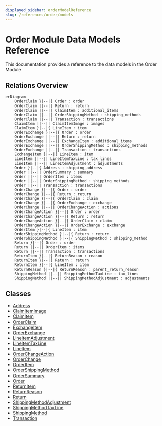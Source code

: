 ```yaml
---
displayed_sidebar: orderModelReference
slug: /references/order/models
---
```



# Order Module Data Models Reference

This documentation provides a reference to the data models in the Order Module

## Relations Overview

```mermaid
erDiagram
	OrderClaim }|--|{ Order : order
	OrderClaim ||--|| Return : return
	OrderClaim ||--|| ClaimItem : additional_items
	OrderClaim ||--|| OrderShippingMethod : shipping_methods
	OrderClaim ||--|| Transaction : transactions
	ClaimItem ||--|| ClaimItemImage : images
	ClaimItem }|--|{ LineItem : item
	OrderExchange }|--|{ Order : order
	OrderExchange ||--|| Return : return
	OrderExchange ||--|| ExchangeItem : additional_items
	OrderExchange ||--|| OrderShippingMethod : shipping_methods
	OrderExchange ||--|| Transaction : transactions
	ExchangeItem }|--|{ LineItem : item
	LineItem ||--|| LineItemTaxLine : tax_lines
	LineItem ||--|| LineItemAdjustment : adjustments
	Order }|--|{ Address : shipping_address
	Order ||--|| OrderSummary : summary
	Order ||--|| OrderItem : items
	Order ||--|| OrderShippingMethod : shipping_methods
	Order ||--|| Transaction : transactions
	OrderChange }|--|{ Order : order
	OrderChange }|--|{ Return : return
	OrderChange }|--|{ OrderClaim : claim
	OrderChange }|--|{ OrderExchange : exchange
	OrderChange ||--|| OrderChangeAction : actions
	OrderChangeAction }|--|{ Order : order
	OrderChangeAction }|--|{ Return : return
	OrderChangeAction }|--|{ OrderClaim : claim
	OrderChangeAction }|--|{ OrderExchange : exchange
	OrderItem }|--|{ LineItem : item
	OrderShippingMethod }|--|{ Return : return
	OrderShippingMethod }|--|{ ShippingMethod : shipping_method
	Return }|--|{ Order : order
	Return ||--|| OrderItem : items
	Return ||--|| Transaction : transactions
	ReturnItem }|--|{ ReturnReason : reason
	ReturnItem }|--|{ Return : return
	ReturnItem }|--|{ LineItem : item
	ReturnReason }|--|{ ReturnReason : parent_return_reason
	ShippingMethod ||--|| ShippingMethodTaxLine : tax_lines
	ShippingMethod ||--|| ShippingMethodAdjustment : adjustments

```

## Classes

- [Address](../../order_models/classes/order_models.Address/page.mdx)
- [ClaimItemImage](../../order_models/classes/order_models.ClaimItemImage/page.mdx)
- [ClaimItem](../../order_models/classes/order_models.ClaimItem/page.mdx)
- [OrderClaim](../../order_models/classes/order_models.OrderClaim/page.mdx)
- [ExchangeItem](../../order_models/classes/order_models.ExchangeItem/page.mdx)
- [OrderExchange](../../order_models/classes/order_models.OrderExchange/page.mdx)
- [LineItemAdjustment](../../order_models/classes/order_models.LineItemAdjustment/page.mdx)
- [LineItemTaxLine](../../order_models/classes/order_models.LineItemTaxLine/page.mdx)
- [LineItem](../../order_models/classes/order_models.LineItem/page.mdx)
- [OrderChangeAction](../../order_models/classes/order_models.OrderChangeAction/page.mdx)
- [OrderChange](../../order_models/classes/order_models.OrderChange/page.mdx)
- [OrderItem](../../order_models/classes/order_models.OrderItem/page.mdx)
- [OrderShippingMethod](../../order_models/classes/order_models.OrderShippingMethod/page.mdx)
- [OrderSummary](../../order_models/classes/order_models.OrderSummary/page.mdx)
- [Order](../../order_models/classes/order_models.Order/page.mdx)
- [ReturnItem](../../order_models/classes/order_models.ReturnItem/page.mdx)
- [ReturnReason](../../order_models/classes/order_models.ReturnReason/page.mdx)
- [Return](../../order_models/classes/order_models.Return/page.mdx)
- [ShippingMethodAdjustment](../../order_models/classes/order_models.ShippingMethodAdjustment/page.mdx)
- [ShippingMethodTaxLine](../../order_models/classes/order_models.ShippingMethodTaxLine/page.mdx)
- [ShippingMethod](../../order_models/classes/order_models.ShippingMethod/page.mdx)
- [Transaction](../../order_models/classes/order_models.Transaction/page.mdx)
